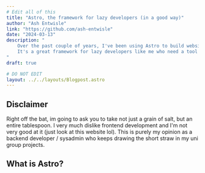 ```yaml
---
# Edit all of this
title: "Astro, the framework for lazy developers (in a good way)"
author: "Ash Entwisle"
link: "https://github.com/ash-entwisle"
date: "2024-03-13"
description: "
    Over the past couple of years, I've been using Astro to build websites, both static and dynamic. 
    It's a great framework for lazy developers like me who need a tool that just works.
"
draft: true

# DO NOT EDIT
layout: ../../layouts/Blogpost.astro
---
```


## Disclaimer

Right off the bat, im going to ask you to take not just a grain of salt, but an entire tablespoon. 
I very much dislike frontend development and I'm not very good at it (just look at this website lol). 
This is purely my opinion as a backend developer / sysadmin who keeps drawing the short straw in my uni group projects. 

## What is Astro?

